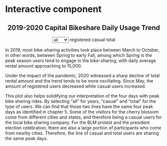 # Interactive component

<script src="https://d3js.org/d3.v6.js"></script>

<div id="main">
<div style="text-align:center;">
<h2>2019-2020 Capital Bikeshare Daily Usage Trend</h2>
</div>
<div id="filter-box" class="filter-box" style="text-align:center;">
<select id="year-list">
<option value="all">all</option>
<option value="2019">2019</option>
<option value="2020">2020</option>
</select>
<span class="legend registered">registered</span>
<span class="legend casual">casual</span>
<span class="legend total">total</span>
</div>
<div id="chart" style="text-align:center;"></div>
</div>

<script src="data.js"></script>   

<script src="bike.js"></script>

In 2019, most bike-sharing activities took place between March to October, in other words, between Spring to early Fall, among which Spring is the peak season users tend to engage in the bike-sharing, with daily average rental amount approaching to 15,000.

Under the impact of the pandemic, 2020 witnessed a sharp decline of total rental amount and the trend tends to be more oscillating. Since May, the amount of registered users decreased while casual users increased.

This plot also helps solidifying our interpretation of the four days with peak bike sharing rides. By selecting "all" for years, "casual" and "total" for the type of users. We can find that those two lines have the same four peak days as identified in chapter 5. Some of the visitors for the cherry blossom come from different cities and states, and therefore being a casual users for the local bike sharing company. For the BLM protest and the president election celebration, there are also a large portion of participants who come from nearby cities. Therefore, the line of casual and total users are sharing the same peak days.


